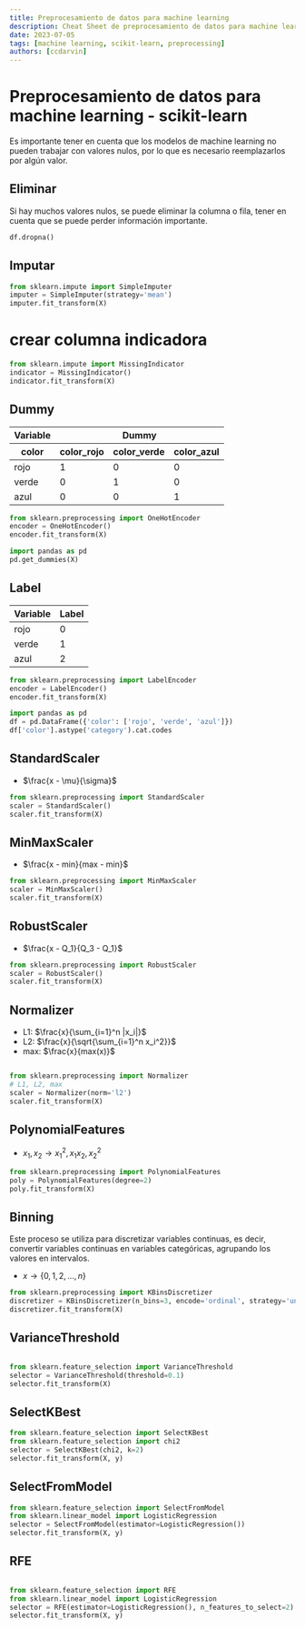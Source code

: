 ```yaml
---
title: Preprocesamiento de datos para machine learning
description: Cheat Sheet de preprocesamiento de datos para machine learning con scikit-learn
date: 2023-07-05
tags: [machine learning, scikit-learn, preprocessing]
authors: [ccdarvin]
---
```


# Preprocesamiento de datos para machine learning - scikit-learn


<CheatSheet header="Missing data">

Es importante tener en cuenta que los modelos de machine learning no pueden trabajar con valores nulos, por lo que es necesario reemplazarlos por algún valor.

## Eliminar

Si hay muchos valores nulos, se puede eliminar la columna o fila, tener en cuenta que se puede perder información importante.

```python
df.dropna()
```

## Imputar

```python
from sklearn.impute import SimpleImputer
imputer = SimpleImputer(strategy='mean')
imputer.fit_transform(X)
```

# crear columna indicadora

```python
from sklearn.impute import MissingIndicator
indicator = MissingIndicator()
indicator.fit_transform(X)
```

</CheatSheet>

<CheatSheet header="Encoder data">

## Dummy 

<table>
    <thead>
        <tr>
            <th>Variable</th>
            <th colspan="3">Dummy</th>
        </tr>
        <tr>
            <th>color</th>
            <th>color_rojo</th>
            <th>color_verde</th>
            <th>color_azul</th>
        </tr>
    </thead>
    <tbody>
        <tr>
            <td>rojo</td>
            <td>1</td>
            <td>0</td>
            <td>0</td>
        </tr>
        <tr>
            <td>verde</td>
            <td>0</td>
            <td>1</td>
            <td>0</td>
        </tr>
        <tr>
            <td>azul</td>
            <td>0</td>
            <td>0</td>
            <td>1</td>
        </tr>
    </tbody>
</table>

```python
from sklearn.preprocessing import OneHotEncoder
encoder = OneHotEncoder()
encoder.fit_transform(X)
```

```python
import pandas as pd
pd.get_dummies(X)
```

## Label

<table>
    <thead>
        <tr>
            <th>Variable</th>
            <th>Label</th>
        </tr>
    </thead>
    <tbody>
        <tr>
            <td>rojo</td>
            <td>0</td>
        </tr>
        <tr>
            <td>verde</td>
            <td>1</td>
        </tr>
        <tr>
            <td>azul</td>
            <td>2</td>
        </tr>
    </tbody>
</table>
    
```python
from sklearn.preprocessing import LabelEncoder
encoder = LabelEncoder()
encoder.fit_transform(X)
```

```python
import pandas as pd
df = pd.DataFrame({'color': ['rojo', 'verde', 'azul']})
df['color'].astype('category').cat.codes
```

</CheatSheet>

<CheatSheet header="Scaling and Centering Data">

## StandardScaler

* $\frac{x - \mu}{\sigma}$

```python
from sklearn.preprocessing import StandardScaler
scaler = StandardScaler()
scaler.fit_transform(X)
```

## MinMaxScaler

* $\frac{x - min}{max - min}$

```python
from sklearn.preprocessing import MinMaxScaler
scaler = MinMaxScaler()
scaler.fit_transform(X)
```

## RobustScaler

* $\frac{x - Q_1}{Q_3 - Q_1}$

```python
from sklearn.preprocessing import RobustScaler
scaler = RobustScaler()
scaler.fit_transform(X)
```

## Normalizer

* L1: $\frac{x}{\sum_{i=1}^n |x_i|}$
* L2: $\frac{x}{\sqrt{\sum_{i=1}^n x_i^2}}$
* max: $\frac{x}{max(x)}$

```python

from sklearn.preprocessing import Normalizer
# L1, L2, max
scaler = Normalizer(norm='l2')
scaler.fit_transform(X)
```

</CheatSheet>

<CheatSheet header="Feature engineering">

## PolynomialFeatures

* $x_1, x_2 \rightarrow x_1^2, x_1x_2, x_2^2$

```python
from sklearn.preprocessing import PolynomialFeatures
poly = PolynomialFeatures(degree=2)
poly.fit_transform(X)
```

## Binning

Este proceso se utiliza para discretizar variables continuas, es decir, convertir variables continuas en variables categóricas, agrupando los valores en intervalos.


* $x \rightarrow \{0, 1, 2,..., n\}$

```python
from sklearn.preprocessing import KBinsDiscretizer
discretizer = KBinsDiscretizer(n_bins=3, encode='ordinal', strategy='uniform')
discretizer.fit_transform(X)
```

</CheatSheet>

<CheatSheet header="Feature selection">

## VarianceThreshold


```python

from sklearn.feature_selection import VarianceThreshold
selector = VarianceThreshold(threshold=0.1)
selector.fit_transform(X)
```

## SelectKBest

```python
from sklearn.feature_selection import SelectKBest
from sklearn.feature_selection import chi2
selector = SelectKBest(chi2, k=2)
selector.fit_transform(X, y)
```

## SelectFromModel

```python
from sklearn.feature_selection import SelectFromModel
from sklearn.linear_model import LogisticRegression
selector = SelectFromModel(estimator=LogisticRegression())
selector.fit_transform(X, y)
```

## RFE

```python

from sklearn.feature_selection import RFE
from sklearn.linear_model import LogisticRegression
selector = RFE(estimator=LogisticRegression(), n_features_to_select=2)
selector.fit_transform(X, y)
```

</CheatSheet>

